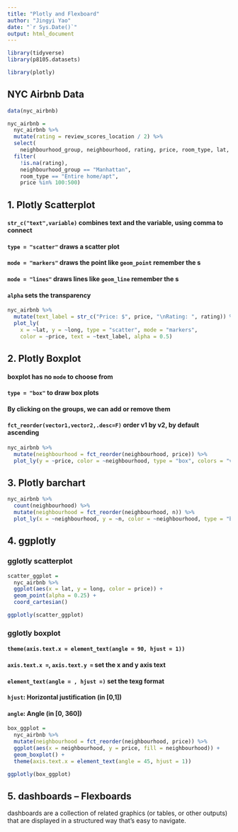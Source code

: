 ```yaml
---
title: "Plotly and Flexboard"
author: "Jingyi Yao"
date: "`r Sys.Date()`"
output: html_document
---
```


```r
library(tidyverse)
library(p8105.datasets)

library(plotly)
```

## NYC Airbnb Data
```r
data(nyc_airbnb)

nyc_airbnb = 
  nyc_airbnb %>% 
  mutate(rating = review_scores_location / 2) %>%
  select(
    neighbourhood_group, neighbourhood, rating, price, room_type, lat, long) %>%
  filter(
    !is.na(rating), 
    neighbourhood_group == "Manhattan",
    room_type == "Entire home/apt",
    price %in% 100:500)

```

## 1. Plotly Scatterplot

#### `str_c("text",variable)` combines text and the variable, using comma to connect
#### `type = "scatter"` draws a scatter plot
#### `mode = "markers"` draws the point like `geom_point`  remember the s
#### `mode = "lines"` draws lines like `geom_line`         remember the s
#### `alpha` sets the transparency

```r
nyc_airbnb %>%
  mutate(text_label = str_c("Price: $", price, "\nRating: ", rating)) %>% 
  plot_ly(
    x = ~lat, y = ~long, type = "scatter", mode = "markers",
    color = ~price, text = ~text_label, alpha = 0.5)

```



## 2. Plotly  Boxplot

#### boxplot has no `mode` to choose from
#### `type = "box"` to draw box plots
#### By clicking on the groups, we can add or remove them
#### `fct_reorder(vector1,vector2,.desc=F)` order v1 by v2, by default ascending

```r
nyc_airbnb %>% 
  mutate(neighbourhood = fct_reorder(neighbourhood, price)) %>% 
  plot_ly(y = ~price, color = ~neighbourhood, type = "box", colors = "viridis")

```



## 3. Plotly barchart

```r
nyc_airbnb %>% 
  count(neighbourhood) %>% 
  mutate(neighbourhood = fct_reorder(neighbourhood, n)) %>% 
  plot_ly(x = ~neighbourhood, y = ~n, color = ~neighbourhood, type = "bar", colors = "viridis")

```



## 4. ggplotly

### gglotly scatterplot
```r
scatter_ggplot = 
  nyc_airbnb %>%
  ggplot(aes(x = lat, y = long, color = price)) +
  geom_point(alpha = 0.25) +
  coord_cartesian()

ggplotly(scatter_ggplot)

```


### gglotly boxplot

#### `theme(axis.text.x = element_text(angle = 90, hjust = 1))`
#### `axis.text.x =`, `axis.text.y = ` set the x and y axis text
#### `element_text(angle = , hjust =)` set the texg format
#### `hjust`: Horizontal justification (in [0,1])
#### `angle`:	Angle (in [0, 360])

```r
box_ggplot = 
  nyc_airbnb %>% 
  mutate(neighbourhood = fct_reorder(neighbourhood, price)) %>% 
  ggplot(aes(x = neighbourhood, y = price, fill = neighbourhood)) +
  geom_boxplot() +
  theme(axis.text.x = element_text(angle = 45, hjust = 1))

ggplotly(box_ggplot)
```


## 5. dashboards -- Flexboards

dashboards are a collection of related graphics (or tables, or other outputs) that are displayed in a structured way that’s easy to navigate.

